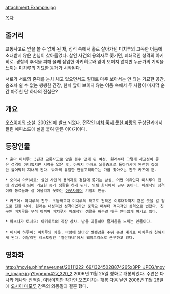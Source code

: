 attachment:Example.jpg

[[목차]]
== 줄거리 ==
교통사고로 앞을 볼 수 없게 된 채, 정적 속에서 홀로 살아가던 미치루의 고독한 어둠에 초대받지 않은 손님이 찾아들었다. 살인 사건의 용의자로 쫓기던, 폐쇄적인 성격의 아키히로. 경찰의 추적을 피해 몰래 잠입한 아키히로와 앞이 보이지 않지만 누군가의 기척을 느끼는 미치루의 기묘한 동거가 시작된다.

서로가 서로의 존재를 눈치 채고 있으면서도 절대로 마주 보아서는 안 되는 기묘한 공간. 숨조차 쉴 수 없는 팽팽한 긴장, 한치 앞이 보이지 않는 어둠 속에서 두 사람이 마지막 순간 마주친 단 하나의 진실은? 

== 개요 ==
[[오츠이치]]의 소설. 2002년에 발표 되었다. 전작인 [[미처 죽지 못한 파랑]]의 구상단계에서 잘린 에피소드에 살을 붙여 만든 이야기이다. 

== 등장인물 ==
 * 혼마 미치루: 3년전 교통사고로 앞을 볼수 없게 된 여성. 원래부터 그렇게 사교성이 좋은 성격이 아니었지만 시력을 잃은 후, 아버지 마저도 뇌졸증으로 돌아가시며 완전히 집에만 틀어박혀 지내게 된다. 밖과의 유일한 연결고리라고는 가끔 찾아오는 친구 카즈에 뿐.  

 * 오이시 아키히로: 살인 사건의 용의자로 경찰에 쫓기는 남성. 어쩐 이유인지 미치루의 집에 잠입하게 되어 기묘한 동거 생활을 하게 된다. 인쇄 회사에서 근무 중이다. 폐쇄적인 성격이라 동료들과 잘 어울리지 못하는 [[아웃사이더]] 기질의 인물.

 * 카즈에: 미치루의 친구. 초등학교때 미치루의 학교로 전학온 이후대학까지 같은 곳을 갈 정도로 친한 사이. 원래는 내성적인 성격이었지만 중학교 때부터 적극적인 성격으로 변했다. 친구인 미치루를 무척 아끼며 미치루가 폐쇄적인 생활을 하는걸 매우 안타깝게 여기고 있다.

 * 마츠나가 토시오: 아키히로의 직장 상사. 남을 괴롭히며 즐거움을 느끼는 인물이다.
 
 * 미시마 하루미: 미치루의 이웃. 바람에 날아간 빨랫감을 주워 준걸 계기로 미치루와 친해지게 된다. 이탈리안 레스토랑인 '멜란자네'에서 웨이트리스로 근무하고 있다. 

== 영화화 ==
http://movie.phinf.naver.net/20111222_69/13245028874265x3PP_JPEG/movie_image.jpg?type=m427_320_2
2006년 11월 25일 영화로 개봉되었다. 
주연은 다나카 레나와 진백림. 여담이지만 작가인 오츠이치는 개봉 다음 날인 2006년 11월 26일에 [[오시이 마모루]] 감독의 외동딸과 결혼 했다.

 
